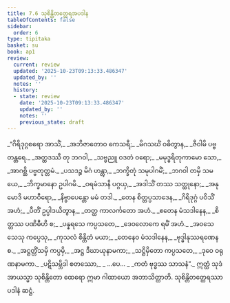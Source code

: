 ```yaml
---
title: 7.6 သုစိန္တိတတ္ထေရအပဒါန
tableOfContents: false
sidebar:
  order: 6
type: tipitaka
basket: su
book: ap1
review:
  current: review
  updated: '2025-10-23T09:13:33.486347'
  updated_by: ''
  notes: ''
  history:
  - state: review
    date: '2025-10-23T09:13:33.486347'
    updated_by: ''
    notes: ''
    previous_state: draft
---
```



<ReviewStatus review={frontmatter.review} showDetails={true} />

<HypothesisAnnotation frontmatter={frontmatter} />

<DynamicBreadcrumb />

<Division number="36" book="ap1" e="ch" v="20" p="127">

<Paragraph number="1536" type="verses" book="ap1">
_“ဂိရိဒုဂ္ဂစရော အာသိံ,_  
_အဘိဇာတောဝ ကေသရီ;_  
_မိဂသင်္ဃံ ဝဓိတွာန,_  
_ဇီဝါမိ ပဗ္ဗတန္တရေ._  

</Paragraph>

</Division>
<Division number="37" book="ap1" e="ch" v="20" p="127">

<Paragraph number="1537" type="verses" book="ap1">
_အတ္ထဒဿီ တု ဘဂဝါ,_  
_သဗ္ဗညူ ဝဒတံ ဝရော;_  
_မမုဒ္ဓရိတုကာမော သော,_  
_အာဂစ္ဆိ ပဗ္ဗတုတ္တမံ._  

</Paragraph>

</Division>
<Division number="38" book="ap1" e="ch" v="20" p="127">

<Paragraph number="1538" type="verses" book="ap1">
_ပသဒဉ္စ မိဂံ ဟန္တွာ,_  
_ဘက္ခိတုံ သမုပါဂမိံ;_  
_ဘဂဝါ တမှိ သမယေ,_  
_ဘိက္ခမာနော ဥပါဂမိ._  

</Paragraph>

</Division>
<Division number="39" book="ap1" e="ch" v="20" p="127">

<Paragraph number="1539" type="verses" book="ap1">
_ဝရမံသာနိ ပဂ္ဂယှ,_  
_အဒါသိံ တဿ သတ္ထုနော;_  
_အနုမောဒိ မဟာဝီရော,_  
_နိဗ္ဗာပေန္တော မမံ တဒါ._  

</Paragraph>

</Division>
<Division number="40" book="ap1" e="ch" v="20" p="127">

<Paragraph number="1540" type="verses" book="ap1">
_တေန စိတ္တပ္ပသာဒေန,_  
_ဂိရိဒုဂ္ဂံ ပဝိသိံ အဟံ;_  
_ပီတိံ ဥပ္ပါဒယိတွာန,_  
_တတ္ထ ကာလင်္ကတော အဟံ._  

</Paragraph>

</Division>
<Division number="41" book="ap1" e="ch" v="20" p="128">

<Paragraph number="1541" type="verses" book="ap1">
_ဧတေန မံသဒါနေန,_  
_စိတ္တဿ ပဏိဓီဟိ စ;_  
_ပန္နရသေ ကပ္ပသတေ,_  
_ဒေဝလောကေ ရမိံ အဟံ._  

</Paragraph>

</Division>
<Division number="42" book="ap1" e="ch" v="20" p="128">

<Paragraph number="1542" type="verses" book="ap1">
_အဝသေသေသု ကပ္ပေသု,_  
_ကုသလံ စိန္တိတံ မယာ;_  
_တေနေဝ မံသဒါနေန,_  
_ဗုဒ္ဓါနုဿရဏေန စ._  

</Paragraph>

</Division>
<Division number="43" book="ap1" e="ch" v="20" p="128">

<Paragraph number="1543" type="verses" book="ap1">
_အဋ္ဌတ္တိံသမှိ ကပ္ပမှိ,_  
_အဋ္ဌ ဒီဃာယုနာမကာ;_  
_သဋ္ဌိမှိတော ကပ္ပသတေ,_  
_ဒုဝေ ဝရုဏနာမကာ._  

</Paragraph>

</Division>
<Division number="44" book="ap1" e="ch" v="20" p="128">

<Paragraph number="1544" type="verses" book="ap1">
_ပဋိသမ္ဘိဒါ စတဿော,_  
_ …ပေ… _  
_ကတံ ဗုဒ္ဓဿ သာသနံ”._  

</Paragraph>

<Paragraph number="1545" book="ap1">
ဣတ္ထံ သုဒံ အာယသ္မာ သုစိန္တိတော ထေရော ဣမာ ဂါထာယော အဘာသိတ္ထာတိ.

</Paragraph>
</Division>

<Paragraph number="1546" type="center" book="ap1">
သုစိန္တိတတ္ထေရဿာပဒါနံ ဆဋ္ဌံ.
</Paragraph>